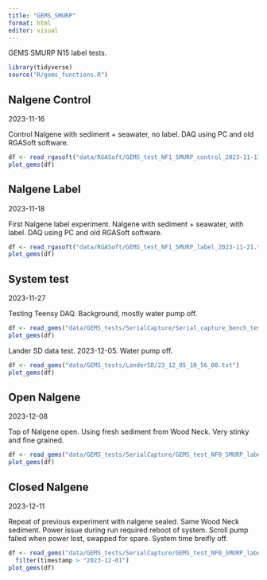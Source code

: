 ```yaml
---
title: "GEMS_SMURP"
format: html
editor: visual
---
```


GEMS SMURP N15 label tests.

```r
library(tidyverse)
source("R/gems_functions.R")
```

## Nalgene Control

2023-11-16

Control Nalgene with sediment + seawater, no label. DAQ using PC and old RGASoft software.

```r
df <- read_rgasoft("data/RGASoft/GEMS_test_NF1_SMURP_control_2023-11-17.txt")
plot_gems(df)
```

## Nalgene Label

2023-11-18

First Nalgene label experiment. Nalgene with sediment + seawater, with label. DAQ using PC and old RGASoft software.

```r
df <- read_rgasoft("data/RGASoft/GEMS_test_NF1_SMURP_label_2023-11-21.txt")
plot_gems(df)
```

## System test

2023-11-27

Testing Teensy DAQ. Background, mostly water pump off.

```r
df <- read_gems("data/GEMS_tests/SerialCapture/Serial_capture_bench_test2023-11-27.txt")
plot_gems(df)
```

Lander SD data test. 2023-12-05. Water pump off.

```r
df <- read_gems("data/GEMS_tests/LanderSD/23_12_05_10_56_00.txt")
plot_gems(df)
```

## Open Nalgene

2023-12-08

Top of Nalgene open. Using fresh sediment from Wood Neck. Very stinky and fine grained.

```r
df <- read_gems("data/GEMS_tests/SerialCapture/GEMS_test_NF0_SMURP_label_open_2023-12-08.txt")
plot_gems(df)
```

## Closed Nalgene

2023-12-11

Repeat of previous experiment with nalgene sealed. Same Wood Neck sediment.
Power issue during run required reboot of system. Scroll pump failed when
power lost, swapped for spare. System time breifly off.

```r
df <- read_gems("data/GEMS_tests/SerialCapture/GEMS_test_NF0_SMURP_label_closed_2023-12-11.txt") |> 
  filter(timestamp > "2023-12-01")
plot_gems(df)
```